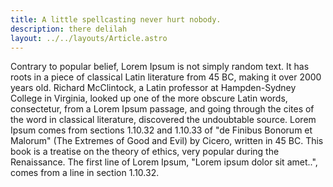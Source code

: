 ```yaml
---
title: A little spellcasting never hurt nobody.
description: there delilah
layout: ../../layouts/Article.astro
---
```


Contrary to popular belief, Lorem Ipsum is not simply random text. It has roots in a piece of classical Latin literature from 45 BC,
making it over 2000 years old. Richard McClintock, a Latin
professor at Hampden-Sydney College in Virginia, looked up one of
the more obscure Latin words, consectetur, from a Lorem Ipsum passage, and going
through the cites of the word in classical literature, discovered the undoubtable source.
Lorem Ipsum comes from sections 1.10.32 and 1.10.33 of "de Finibus Bonorum et Malorum"
(The Extremes of Good and Evil) by Cicero, written in 45 BC. This book is a treatise on the theory of ethics,
very popular during the Renaissance. The first line of Lorem Ipsum, "Lorem ipsum dolor sit amet..",
comes from a line in section 1.10.32.
